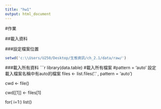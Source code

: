 ```yaml
---
title: "hw1"
output: html_document
---
```


#作業

##載入資料

###設定檔案位置
```r
setwd('c:\\Users/U250/Desktop/生態資訊/ch_2.1/data/raw/')
```

###載入所有資料
```r
library(data.table)
#載入所有檔案
#pattern = 'auto'  設定載入檔案名稱中有auto的檔案
files <- list.files('.' , pattern = 'auto')

cwd <- file()

cwd[[1]] <- files[1]

for( i=1:)
list()

